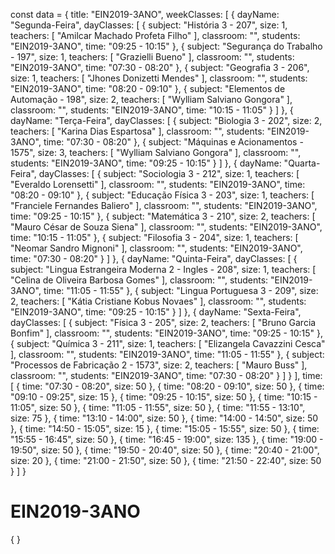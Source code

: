 const data = {
  title: "EIN2019-3ANO",
  weekClasses: [
    {
      dayName: "Segunda-Feira",
      dayClasses: [
        {
          subject: "História 3 - 207",
          size: 1,
          teachers: [
            "Amilcar Machado Profeta Filho"
          ],
          classroom: "",
          students: "EIN2019-3ANO",
          time: "09:25 - 10:15"
        },
        {
          subject: "Segurança do Trabalho - 197",
          size: 1,
          teachers: [
            "Grazielli Bueno"
          ],
          classroom: "",
          students: "EIN2019-3ANO",
          time: "07:30 - 08:20"
        },
        {
          subject: "Geografia 3 - 206",
          size: 1,
          teachers: [
            "Jhones Donizetti Mendes"
          ],
          classroom: "",
          students: "EIN2019-3ANO",
          time: "08:20 - 09:10"
        },
        {
          subject: "Elementos de Automação - 198",
          size: 2,
          teachers: [
            "Wylliam Salviano Gongora"
          ],
          classroom: "",
          students: "EIN2019-3ANO",
          time: "10:15 - 11:05"
        }
      ]
    },
    {
      dayName: "Terça-Feira",
      dayClasses: [
        {
          subject: "Biologia 3 - 202",
          size: 2,
          teachers: [
            "Karina Dias Espartosa"
          ],
          classroom: "",
          students: "EIN2019-3ANO",
          time: "07:30 - 08:20"
        },
        {
          subject: "Máquinas e Acionamentos - 1575",
          size: 3,
          teachers: [
            "Wylliam Salviano Gongora"
          ],
          classroom: "",
          students: "EIN2019-3ANO",
          time: "09:25 - 10:15"
        }
      ]
    },
    {
      dayName: "Quarta-Feira",
      dayClasses: [
        {
          subject: "Sociologia 3 - 212",
          size: 1,
          teachers: [
            "Everaldo Lorensetti"
          ],
          classroom: "",
          students: "EIN2019-3ANO",
          time: "08:20 - 09:10"
        },
        {
          subject: "Educação Física 3 - 203",
          size: 1,
          teachers: [
            "Franciele Fernandes Baliero"
          ],
          classroom: "",
          students: "EIN2019-3ANO",
          time: "09:25 - 10:15"
        },
        {
          subject: "Matemática 3 - 210",
          size: 2,
          teachers: [
            "Mauro César de Souza Siena"
          ],
          classroom: "",
          students: "EIN2019-3ANO",
          time: "10:15 - 11:05"
        },
        {
          subject: "Filosofia 3 - 204",
          size: 1,
          teachers: [
            "Neomar Sandro Mignoni"
          ],
          classroom: "",
          students: "EIN2019-3ANO",
          time: "07:30 - 08:20"
        }
      ]
    },
    {
      dayName: "Quinta-Feira",
      dayClasses: [
        {
          subject: "Lingua Estrangeira Moderna 2 - Ingles - 208",
          size: 1,
          teachers: [
            "Celina de Oliveira Barbosa Gomes"
          ],
          classroom: "",
          students: "EIN2019-3ANO",
          time: "11:05 - 11:55"
        },
        {
          subject: "Lingua Portuguesa 3 - 209",
          size: 2,
          teachers: [
            "Kátia Cristiane Kobus Novaes"
          ],
          classroom: "",
          students: "EIN2019-3ANO",
          time: "09:25 - 10:15"
        }
      ]
    },
    {
      dayName: "Sexta-Feira",
      dayClasses: [
        {
          subject: "Física 3 - 205",
          size: 2,
          teachers: [
            "Bruno Garcia Bonfim"
          ],
          classroom: "",
          students: "EIN2019-3ANO",
          time: "09:25 - 10:15"
        },
        {
          subject: "Química 3 - 211",
          size: 1,
          teachers: [
            "Elizangela Cavazzini Cesca"
          ],
          classroom: "",
          students: "EIN2019-3ANO",
          time: "11:05 - 11:55"
        },
        {
          subject: "Processos de Fabricação 2 - 1573",
          size: 2,
          teachers: [
            "Mauro Buss"
          ],
          classroom: "",
          students: "EIN2019-3ANO",
          time: "07:30 - 08:20"
        }
      ]
    }
  ],
  time: [
    {
      time: "07:30 - 08:20",
      size: 50
    },
    {
      time: "08:20 - 09:10",
      size: 50
    },
    {
      time: "09:10 - 09:25",
      size: 15
    },
    {
      time: "09:25 - 10:15",
      size: 50
    },
    {
      time: "10:15 - 11:05",
      size: 50
    },
    {
      time: "11:05 - 11:55",
      size: 50
    },
    {
      time: "11:55 - 13:10",
      size: 75
    },
    {
      time: "13:10 - 14:00",
      size: 50
    },
    {
      time: "14:00 - 14:50",
      size: 50
    },
    {
      time: "14:50 - 15:05",
      size: 15
    },
    {
      time: "15:05 - 15:55",
      size: 50
    },
    {
      time: "15:55 - 16:45",
      size: 50
    },
    {
      time: "16:45 - 19:00",
      size: 135
    },
    {
      time: "19:00 - 19:50",
      size: 50
    },
    {
      time: "19:50 - 20:40",
      size: 50
    },
    {
      time: "20:40 - 21:00",
      size: 20
    },
    {
      time: "21:00 - 21:50",
      size: 50
    },
    {
      time: "21:50 - 22:40",
      size: 50
    }
  ]
}

# EIN2019-3ANO

<div>
    {
        <Grid
            title={data.title} 
            weekClasses={data.weekClasses} 
            time={data.time}
        />
    }
</div>